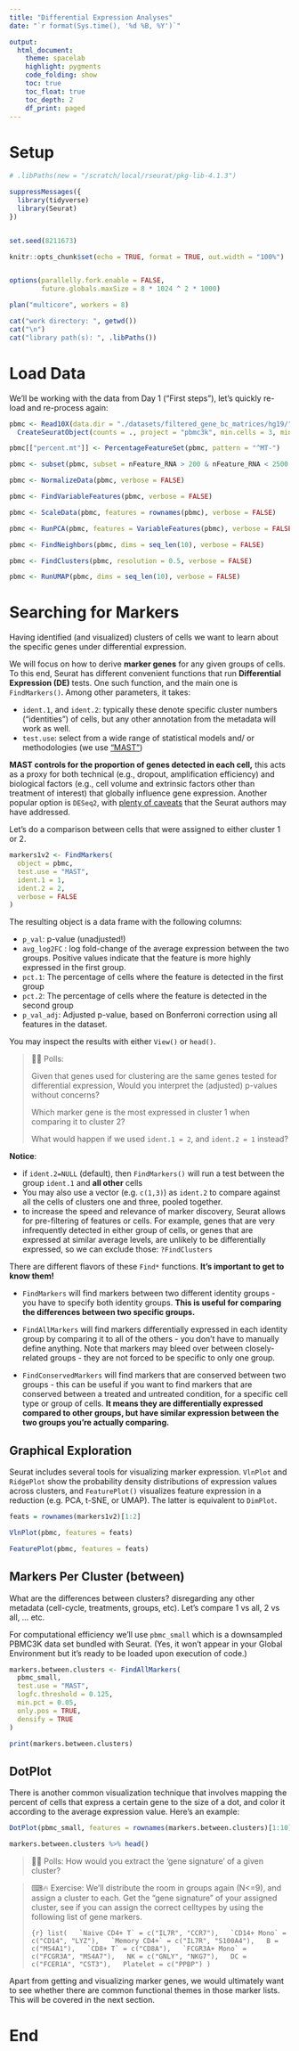 ```yaml
---
title: "Differential Expression Analyses"
date: "`r format(Sys.time(), '%d %B, %Y')`"

output:
  html_document:
    theme: spacelab
    highlight: pygments
    code_folding: show
    toc: true
    toc_float: true
    toc_depth: 2
    df_print: paged
---
```


# Setup

```r
# .libPaths(new = "/scratch/local/rseurat/pkg-lib-4.1.3")

suppressMessages({
  library(tidyverse)
  library(Seurat)
})


set.seed(8211673)

knitr::opts_chunk$set(echo = TRUE, format = TRUE, out.width = "100%")


options(parallelly.fork.enable = FALSE,
        future.globals.maxSize = 8 * 1024 ^ 2 * 1000)

plan("multicore", workers = 8)
```

```r
cat("work directory: ", getwd())
cat("\n")
cat("library path(s): ", .libPaths())
```

# Load Data

We'll be working with the data from Day 1 ("First steps"), let's quickly re-load and re-process again:

```r
pbmc <- Read10X(data.dir = "./datasets/filtered_gene_bc_matrices/hg19/") %>%
  CreateSeuratObject(counts = ., project = "pbmc3k", min.cells = 3, min.features = 200)

pbmc[["percent.mt"]] <- PercentageFeatureSet(pbmc, pattern = "^MT-")

pbmc <- subset(pbmc, subset = nFeature_RNA > 200 & nFeature_RNA < 2500 & percent.mt < 5)

pbmc <- NormalizeData(pbmc, verbose = FALSE)

pbmc <- FindVariableFeatures(pbmc, verbose = FALSE)

pbmc <- ScaleData(pbmc, features = rownames(pbmc), verbose = FALSE)

pbmc <- RunPCA(pbmc, features = VariableFeatures(pbmc), verbose = FALSE)

pbmc <- FindNeighbors(pbmc, dims = seq_len(10), verbose = FALSE)

pbmc <- FindClusters(pbmc, resolution = 0.5, verbose = FALSE)

pbmc <- RunUMAP(pbmc, dims = seq_len(10), verbose = FALSE)
```

# Searching for Markers

Having identified (and visualized) clusters of cells we want to learn about the specific genes under differential expression.

We will focus on how to derive **marker genes** for any given groups of cells. To this end, Seurat has different convenient functions that run **Differential Expression (DE)** tests. One such function, and the main one is `FindMarkers()`. Among other parameters, it takes:

- `ident.1`, and `ident.2`: typically these denote specific cluster numbers ("identities") of cells, but any other annotation from the metadata will work as well.
- `test.use`: select from a wide range of statistical models and/ or methodologies (we use ["MAST"](https://genomebiology.biomedcentral.com/articles/10.1186/s13059-015-0844-5))

**MAST controls for the proportion of genes detected in each cell,** this acts as a proxy for both technical (e.g., dropout, amplification efficiency) and biological factors (e.g., cell volume and extrinsic factors other than treatment of interest) that globally influence gene expression. Another popular option is `DESeq2`, with [plenty of caveats](https://www.bioconductor.org/packages/devel/bioc/vignettes/DESeq2/inst/doc/DESeq2.html#recommendations-for-single-cell-analysis) that the Seurat authors may have addressed.

<!-- This research article that compares different DE testing methodologies/ package libraries for single-cell datasets: <https://www.nature.com/articles/nmeth.4612> -->

Let's do a comparison between cells that were assigned to either cluster 1 or 2.

```r
markers1v2 <- FindMarkers(
  object = pbmc,
  test.use = "MAST",
  ident.1 = 1,
  ident.2 = 2,
  verbose = FALSE
)
```

The resulting object is a data frame with the following columns:

- `p_val`: p-value (unadjusted!)
- `avg_log2FC` : log fold-change of the average expression between the two groups. Positive values indicate that the feature is more highly expressed in the first group.
- `pct.1`: The percentage of cells where the feature is detected in the first group
- `pct.2`: The percentage of cells where the feature is detected in the second group
- `p_val_adj`: Adjusted p-value, based on Bonferroni correction using all features in the dataset.

You may inspect the results with either `View()` or `head()`.

> 🧭✨ Polls:
>
> Given that genes used for clustering are the same genes tested for differential expression, Would you interpret the (adjusted) p-values without concerns?
>
> Which marker gene is the most expressed in cluster 1 when comparing it to cluster 2?
>
> What would happen if we used `ident.1 = 2`, and `ident.2 = 1` instead?

**Notice**: 

- if `ident.2=NULL` (default), then `FindMarkers()` will run a test between the group `ident.1` and **all other** cells
- You may also use a vector (e.g. `c(1,3)`) as `ident.2` to compare against all the cells of clusters one and three, pooled together.
- to increase the speed and relevance of marker discovery, Seurat allows for pre-filtering of features or cells. For example, genes that are very infrequently detected in either group of cells, or genes that are expressed at similar average levels, are unlikely to be differentially expressed, so we can exclude those: `?FindClusters` 

There are different flavors of these `Find*` functions. **It's important to get to know them!**

- `FindMarkers` will find markers between two different identity groups - you have to specify both identity groups. **This is useful for comparing the differences between two specific groups.**

- `FindAllMarkers` will find markers differentially expressed in each identity group by comparing it to all of the others - you don't have to manually define anything. Note that markers may bleed over between closely-related groups - they are not forced to be specific to only one group. 

- `FindConservedMarkers` will find markers that are conserved between two groups - this can be useful if you want to find markers that are conserved between a treated and untreated condition, for a specific cell type or group of cells. **It means they are differentially expressed compared to other groups, but have similar expression between the two groups you're actually comparing.**


## Graphical Exploration

Seurat includes several tools for visualizing marker expression. `VlnPlot` and `RidgePlot` show the probability density distributions of expression values across clusters, and `FeaturePlot()` visualizes feature expression in a reduction (e.g. PCA, t-SNE, or UMAP). The latter is equivalent to `DimPlot`.

```r
feats = rownames(markers1v2)[1:2]

VlnPlot(pbmc, features = feats)

FeaturePlot(pbmc, features = feats)
```


## Markers Per Cluster (between)

What are the differences between clusters? disregarding any other metadata (cell-cycle, treatments, groups, etc). Let's compare 1 vs all, 2 vs all, ... etc.

For computational efficiency we'll use `pbmc_small` which is a downsampled PBMC3K data set bundled with Seurat. (Yes, it won't appear in your Global Environment but it's ready to be loaded upon execution of code.)

```r
markers.between.clusters <- FindAllMarkers(
  pbmc_small,
  test.use = "MAST",
  logfc.threshold = 0.125,
  min.pct = 0.05,
  only.pos = TRUE,
  densify = TRUE
)

print(markers.between.clusters)
```

## DotPlot

There is another common visualization technique that involves mapping the percent of cells that express a certain gene to the size of a dot, and color it according to the average expression value. Here's an example:

```r
DotPlot(pbmc_small, features = rownames(markers.between.clusters)[1:10]) + RotatedAxis()
```


```r
markers.between.clusters %>% head()
```

> 🧭✨ Polls: How would you extract the 'gene signature' of a given cluster?

> ⌨🔥 Exercise: We'll distribute the room in groups again (N<=9), and assign a cluster to each. Get the "gene signature" of your assigned cluster, see if you can assign the correct celltypes by using the following list of gene markers.
> 
> ```{r}
> list(
>   `Naive CD4+ T` = c("IL7R", "CCR7"),
>   `CD14+ Mono` = c("CD14", "LYZ"),
>   `Memory CD4+` = c("IL7R", "S100A4"),
>   B = c("MS4A1"),
>   `CD8+ T` = c("CD8A"),
>   `FCGR3A+ Mono` = c("FCGR3A", "MS4A7"),
>   NK = c("GNLY", "NKG7"),
>   DC = c("FCER1A", "CST3"),
>   Platelet = c("PPBP")
> )
> ```

Apart from getting and visualizing marker genes, we would ultimately want to see whether there are common functional themes in those marker lists. This will be covered in the next section.

# End

<!--
# fig.asp? sets the height-to-width ratio of the figure. Use in combination with either fig.width and fig.height if needed.
# https://bookdown.org/yihui/rmarkdown-cookbook/figure-size.html
# value < 1 makes the plot wider
# value > 1 makes the plot taller
-->
